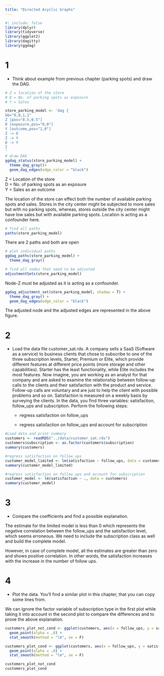 ```yaml
---
title: "Directed Acyclic Graphs"
---
```


```r
#| include: false
library(dplyr)
library(tidyverse)
library(ggplot2)
library(dagitty)
library(ggdag)
```

# 1
* Think about example from previous chapter (parking spots) and draw the DAG.

```r
# Z = location of the store
# D = No. of parking spots as exposure
# Y = Sales

store_parking_model <- 'dag {
bb="0,0,1,1"
Z [pos="0.5,0.5"]
D [exposure,pos="0,0"]
Y [outcome,pos="1,0"]
Z -> D
Z -> Y
D -> Y
}
'
# draw DAG
ggdag_status(store_parking_model) +
  theme_dag_gray()+
  geom_dag_edges(edge_color = "black")
```
Z = Location of the store  
D = No. of parking spots as an exposure  
Y = Sales as an outcome  

The location of the store can effect both the number of available parking spots and sales. Stores in the city center might be subjected to more sales but with no parking spots, whereas, stores outside the city center might have low sales but with available parking spots. Location is acting as a confounder here.

```r
# find all paths
paths(store_parking_model)
```
There are 2 paths and both are open

```r
# plot individual paths
ggdag_paths(store_parking_model) +
  theme_dag_gray()
```

```r
# find all nodes that need to be adjusted
adjustmentSets(store_parking_model)
```
Node-Z must be adjusted as it is acting as a confounder.

```r
ggdag_adjustment_set(store_parking_model, shadow = T) +
  theme_dag_gray() +
  geom_dag_edges(edge_color = "black")
```
The adjusted node and the adjusted edges are represented in the above figure.

# 2
* Load the data file customer_sat.rds. A company sells a SaaS (Software as a service) to business clients that chose to subscribe to one of the three subscription levels, Starter, Premium or Elite, which provide different features at different price points (more storage and other capabilities). Starter has the least functionality, while Elite includes the most features. Now imagine, you are working as an analyst for that company and are asked to examine the relationship between follow-up calls to the clients and their satisfaction with the product and service. Follow-up calls are voluntary and are just to help the client with possible problems and so on. Satisfaction is measured on a weekly basis by surveying the clients. In the data, you find three variables: satisfaction, follow_ups and subscription. Perform the following steps:

    + regress satisfaction on follow_ups

    + regress satisfaction on follow_ups and account for subscription
    
```r
#Load data and print summary
customers <- readRDS("../data/customer_sat.rds")
customers$subscription <- as.factor(customers$subscription)
summary(customers)
```

```r
#regress satisfaction on follow_ups
customer_model_limited <- lm(satisfaction ~ follow_ups, data = customers)
summary(customer_model_limited)
```


```r
#regress satisfaction on follow_ups and account for subscription
customer_model <- lm(satisfaction ~ ., data = customers)
summary(customer_model)
```
# 3
* Compare the coefficients and find a possible explanation.

The estimate for the limited model is less than 0 which represents the negative correlation between the follow_ups and the satisfaction level, which seems erroneous. We need to include the subscription class as well and build the complete model.

However, in case of complete model, all the estimates are greater than zero and shows positive correlation. In other words, the satisfaction increases with the increase in the number of follow ups.

# 4
* Plot the data. You’ll find a similar plot in this chapter, that you can copy some lines from.

We can ignore the factor variable of subscription type in the first plot while taking it into account in the second plot to compare the differences and to prove the above explanation.
```r
customers_plot_not_cond <- ggplot(customers, aes(x = follow_ups, y = satisfaction)) +
  geom_point(alpha = .8) +
  stat_smooth(method = "lm", se = F)

customers_plot_cond <- ggplot(customers, aes(x = follow_ups, y = satisfaction, color = subscription)) +
  geom_point(alpha = .8) +
  stat_smooth(method = "lm", se = F)

customers_plot_not_cond
customers_plot_cond
```